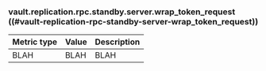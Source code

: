 ### vault.replication.rpc.standby.server.wrap_token_request ((#vault-replication-rpc-standby-server-wrap_token_request))

Metric type | Value | Description
----------- | ----- | -----------
BLAH     | BLAH    | BLAH
